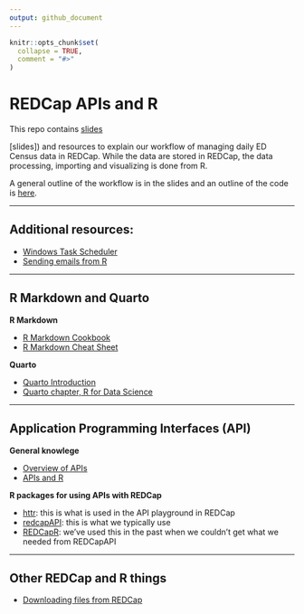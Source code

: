 ```yaml
---
output: github_document
---
```


<!-- README.md is generated from README.Rmd. Please edit that file -->

```r
knitr::opts_chunk$set(
  collapse = TRUE,
  comment = "#>"
)
```

# REDCap APIs and R

This repo contains <a href="https://elizabethjump.github.io/redcap_apis_and_r/#/title-slide" target="_blank">slides</a>

[slides]) and resources to explain our workflow of managing daily ED Census data in REDCap. While the data are stored in REDCap, the data processing, importing and visualizing is done from R. 

A general outline of the workflow is in the slides and an outline of the code is [here](https://github.com/San-Mateo-County-Health-Epidemiology/redcap_apis_and_r/blob/main/resources/workflow-outline.R).

----------------------------------------------------------------

## Additional resources:

- [Windows Task Scheduler](https://github.com/San-Mateo-County-Health-Epidemiology/redcap_apis_and_r/blob/main/resources/r-scripts-on-windows-task-scheduler.md)
- [Sending emails from R](https://github.com/San-Mateo-County-Health-Epidemiology/redcap_apis_and_r/blob/main/resources/sending-emails-from-r.md)

----------------------------------------------------------------

## R Markdown and Quarto

**R Markdown**

- [R Markdown Cookbook](https://bookdown.org/yihui/rmarkdown-cookbook/)
- [R Markdown Cheat Sheet](https://rmarkdown.rstudio.com/lesson-15.html)

**Quarto**

- [Quarto Introduction](https://quarto.org/docs/get-started/hello/rstudio.html)
- [Quarto chapter, R for Data Science](https://r4ds.hadley.nz/quarto)

----------------------------------------------------------------

## Application Programming Interfaces (API)

**General knowlege**

- [Overview of APIs](https://www.postman.com/what-is-an-api/)
- [APIs and R](https://www.dataquest.io/blog/r-api-tutorial/)

**R packages for using APIs with REDCap**

- [httr](https://httr.r-lib.org/): this is what is used in the API playground in REDCap
- [redcapAPI](https://github.com/vubiostat/redcapAPI): this is what we typically use
- [REDCapR](https://ouhscbbmc.github.io/REDCapR/): we’ve used this in the past when we couldn’t get what we needed from REDCapAPI

----------------------------------------------------------------

## Other REDCap and R things

- [Downloading files from REDCap](https://github.com/San-Mateo-County-Health-Epidemiology/redcap_apis_and_r/blob/main/resources/downloading-files-from-redcap.md)